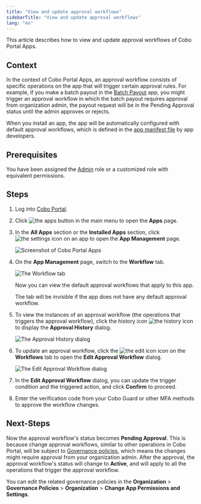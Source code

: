 ```yaml
---
title: "View and update approval workflows"
sidebarTitle: "View and update approval workflows"
lang: "en"
---
```


This article describes how to view and update approval workflows of Cobo Portal Apps.

## Context
In the context of Cobo Portal Apps, an approval workflow consists of specific operations on the app that will trigger certain approval rules. For example, if you make a batch payout in the [Batch Payout](/en/apps/batch-payouts/introduction) app, you might trigger an approval workflow in which the batch payout requires approval from organization admin, the payout request will be in the Pending Approval status until the admin approves or rejects. 

When you install an app, the app will be automatically configured with default approval workflows, which is defined in the [app manifest file](https://www.cobo.com/developers/v2/apps/build-app#configure-the-manifest-file) by app developers.

## Prerequisites

You have been assigned the [Admin](/en/portal/organization/roles-and-permissions) role or a customized role with equivalent permissions.

## Steps

1. Log into [Cobo Portal](https://portal.cobo.com/login).

2. Click <img src="/en/images/common/icon_apps.svg" className="icon" alt="the apps button"></img> in the main menu to open the **Apps** page.

3. In the **All Apps** section or the **Installed Apps** section, click <img src="/en/images/common/icon_advanced.svg" className="icon" alt="the settings icon"></img> on an app to open the **App Management** page.

    <img src="/en/images/portal-apps/app-overview-installed.png" className="screenshot_full_screen" alt="Screenshot of Cobo Portal Apps" />

4. On the **App Management** page, switch to the **Workflow** tab.

    <img src="/en/images/portal-apps/batch-payouts/workflow_tab.png" className="screenshot_full_screen" alt="The Workflow tab" />

    Now you can view the default approval workflows that apply to this app.

    <Note>The tab will be invisible if the app does not have any default approval workflow.</Note>

5. To view the instances of an approval workflow (the operations that triggers the approval workflow), click the history icon <img src="/en/images/portal-apps/batch-payouts/icon_history.svg" className="icon" alt="the history icon" /> to display the **Approval History** dialog.

    <img src="/en/images/portal-apps/batch-payouts/history.png" className="screenshot_full_screen" alt="The Approval History dialog" />

6. To update an approval workflow, click the <img src="/en/images/common/icon_edit.svg" className="icon" alt="the edit icon"></img> icon on the **Workflows** tab to open the **Edit Approval Workflow** dialog.

    <img src="/en/images/portal-apps/workflow_settings.png" className="screenshot_full_screen" alt="The Edit Approval Workflow dialog" />

7. In the **Edit Approval Workflow** dialog, you can update the trigger condition and the triggered action, and click **Confirm** to proceed.
8. Enter the verification code from your Cobo Guard or other MFA methods to approve the workflow changes.

## Next-Steps
Now the approval workflow's status becomes **Pending Approval**. This is because change approval workflows, similar to other operations in Cobo Portal, will be subject to [Governance policies](/en/portal/risk-controls/governance-policies), which means the changes might require approval from your organization admin. After the approval, the approval workflow's status will change to **Active**, and will apply to all the operations that trigger the approval workflow.

<Note>You can edit the related governance policies in the **Organization** > **Governance Policies** > **Organization** > **Change App Permissions and Settings**.</Note>

